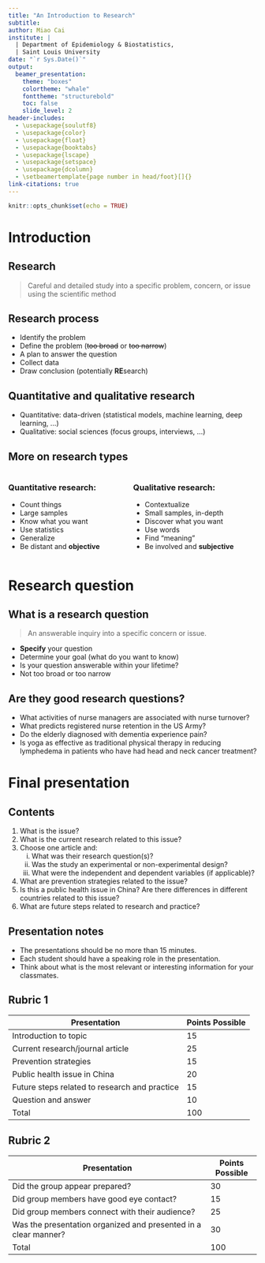 ```yaml
---
title: "An Introduction to Research"
subtitle: 
author: Miao Cai
institute: |
  | Department of Epidemiology & Biostatistics, 
  | Saint Louis University
date: "`r Sys.Date()`"
output:
  beamer_presentation:
    theme: "boxes"
    colortheme: "whale"
    fonttheme: "structurebold"
    toc: false
    slide_level: 2
header-includes:
  - \usepackage{soulutf8}
  - \usepackage{color}
  - \usepackage{float}
  - \usepackage{booktabs}
  - \usepackage{lscape}
  - \usepackage{setspace}
  - \usepackage{dcolumn}
  - \setbeamertemplate{page number in head/foot}[]{}
link-citations: true
---
```


```r
knitr::opts_chunk$set(echo = TRUE)
```

Introduction
===

Research
---

> Careful and detailed study into a specific problem, concern, or issue using the scientific method

Research process
---

- Identify the problem
- Define the problem (~~too broad~~ or ~~too narrow~~)
- A plan to answer the question
- Collect data
- Draw conclusion (potentially **RE**search)

Quantitative and qualitative research
---

- Quantitative: data-driven (statistical models, machine learning, deep learning, ...)
- Qualitative: social sciences (focus groups, interviews, ...)

More on research types
---
::: columns
:::: column
### Quantitative research:

- Count things
- Large samples
- Know what you want
- Use statistics
- Generalize
- Be distant and **objective**
::::

:::: column
### Qualitative research:

- Contextualize
- Small samples, in-depth
- Discover what you want
- Use words
- Find "meaning"
- Be involved and **subjective**
::::
:::




Research question
===

What is a research question
---

> An answerable inquiry into a specific concern or issue.

- **Specify** your question
- Determine your goal (what do you want to know)
- Is your question answerable within your lifetime?
- Not too broad or too narrow


Are they good research questions?
---

- What activities of nurse managers are associated with nurse turnover? 
- What predicts registered nurse retention in the US Army?
- Do the elderly diagnosed with dementia experience pain?
- Is yoga as effective as traditional physical therapy in reducing lymphedema in patients who have had head and neck cancer treatment?

<!--
Hypothesis and variables
---

- Dependent variable (DV): it replies upon IV to occur,
- Independent variable (IV): it can vary and influence the DV
-->

Final presentation
===

Contents
---

1.	What is the issue?
2.	What is the current research related to this issue?
3.	Choose one article and:  
    i.	What was their research question(s)?  
    ii.	Was the study an experimental or non-experimental design?  
    iii.	What were the independent and dependent variables (if applicable)?  
4.	What are prevention strategies related to the issue?  
5.	Is this a public health issue in China? Are there differences in different countries related to this issue?
6.	What are future steps related to research and practice?


Presentation notes
---

- The presentations should be no more than 15 minutes.
- Each student should have a speaking role in the presentation.
- Think about what is the most relevant or interesting information for your classmates.   

Rubric 1
---

| Presentation                                  | Points Possible | 
|-----------------------------------------------|-----------------|
| Introduction to topic                         | 15              | 
| Current research/journal article              | 25              | 
| Prevention strategies                         | 15              |
| Public health issue in China                  | 20              |
| Future steps related to research and practice | 15              |
| Question and answer                           | 10              |
| Total                                         | 100             |

Rubric 2
---

| Presentation                                                    | Points Possible |
|-----------------------------------------------------------------|-----------------|
| Did the group appear prepared?                                  | 30              |
| Did group members have good eye contact?                        | 15              |
| Did group members connect with their audience?                  | 25              |
| Was the presentation organized and presented in a clear manner? | 30              |
| Total                                                           | 100             |


